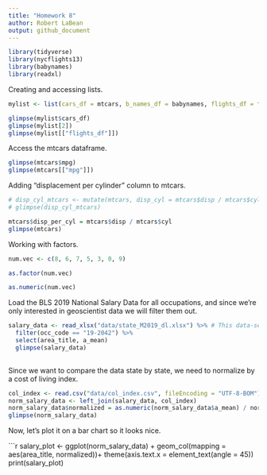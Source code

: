 ```yaml
---
title: "Homework 8"
author: Robert LaBean
output: github_document
---
```



```r
library(tidyverse)
library(nycflights13)
library(babynames)
library(readxl)

```

Creating and accessing lists. 

```r
mylist <- list(cars_df = mtcars, b_names_df = babynames, flights_df = flights)

glimpse(mylist$cars_df)
glimpse(mylist[2])
glimpse(mylist[["flights_df"]])

```

Access the mtcars dataframe.

```r

glimpse(mtcars$mpg)
glimpse(mtcars[["mpg"]])

```

Adding "displacement per cylinder" column to mtcars.

```r

# disp_cyl_mtcars <- mutate(mtcars, disp_cyl = mtcars$disp / mtcars$cyl)
# glimpse(disp_cyl_mtcars)

mtcars$disp_per_cyl = mtcars$disp / mtcars$cyl
glimpse(mtcars)


```

Working with factors. 

```r

num.vec <- c(8, 6, 7, 5, 3, 0, 9)

as.factor(num.vec)

as.numeric(num.vec)

```

Load the BLS 2019 National Salary Data for all occupations, and since we're only interested in geoscientist data we will filter them out. 

```r

salary_data <- read_xlsx("data/state_M2019_dl.xlsx") %>% # This data-set available at https://www.bls.gov/oes/#data
  filter(occ_code == "19-2042") %>%
  select(area_title, a_mean)
  glimpse(salary_data)
  
```

Since we want to compare the data state by state, we need to normalize by a cost of living index.

``` r

col_index <- read.csv("data/col_index.csv", fileEncoding = "UTF-8-BOM") # Most any cost of living index can be used as we are comparing states to one another. 
norm_salary_data <- left_join(salary_data, col_index)
norm_salary_data$normalized = as.numeric(norm_salary_data$a_mean) / norm_salary_data$index
glimpse(norm_salary_data)

```

Now, let's plot it on a bar chart so it looks nice.

```r

salary_plot <- ggplot(norm_salary_data) + 
  geom_col(mapping = aes(area_title, normalized))+
  theme(axis.text.x = element_text(angle = 45))
print(salary_plot)